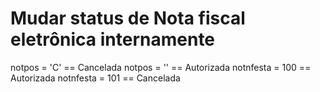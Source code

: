 # Mudar status de Nota fiscal eletrônica internamente

notpos = 'C' == Cancelada
notpos = '' == Autorizada
notnfesta = 100 == Autorizada
notnfesta = 101 == Cancelada